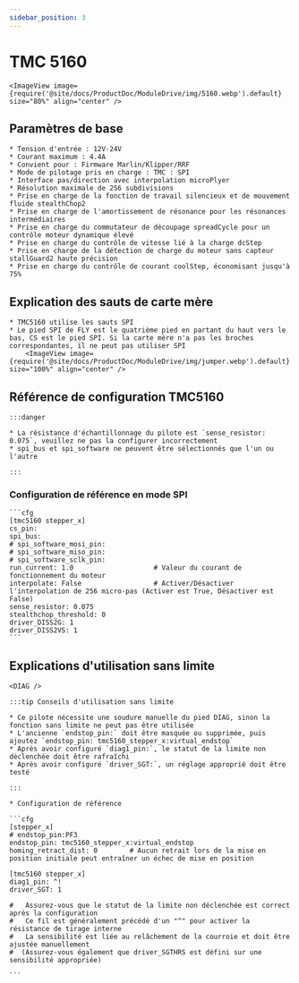 ```yaml
---
sidebar_position: 3
---
```



# TMC 5160

    <ImageView image={require('@site/docs/ProductDoc/ModuleDrive/img/5160.webp').default} size="80%" align="center" />

## Paramètres de base

    * Tension d'entrée : 12V-24V
    * Courant maximum : 4.4A
    * Convient pour : Firmware Marlin/Klipper/RRF
    * Mode de pilotage pris en charge : TMC : SPI
    * Interface pas/direction avec interpolation microPlyer
    * Résolution maximale de 256 subdivisions
    * Prise en charge de la fonction de travail silencieux et de mouvement fluide stealthChop2
    * Prise en charge de l'amortissement de résonance pour les résonances intermédiaires
    * Prise en charge du commutateur de découpage spreadCycle pour un contrôle moteur dynamique élevé
    * Prise en charge du contrôle de vitesse lié à la charge dcStep
    * Prise en charge de la détection de charge du moteur sans capteur stallGuard2 haute précision
    * Prise en charge du contrôle de courant coolStep, économisant jusqu'à 75%

## Explication des sauts de carte mère

    * TMC5160 utilise les sauts SPI
    * Le pied SPI de FLY est le quatrième pied en partant du haut vers le bas, CS est le pied SPI. Si la carte mère n'a pas les broches correspondantes, il ne peut pas utiliser SPI
        <ImageView image={require('@site/docs/ProductDoc/ModuleDrive/img/jumper.webp').default} size="100%" align="center" />


## Référence de configuration TMC5160

    :::danger

    * La résistance d'échantillonnage du pilote est `sense_resistor: 0.075`, veuillez ne pas la configurer incorrectement
    * spi_bus et spi_software ne peuvent être sélectionnés que l'un ou l'autre
    
    :::

### Configuration de référence en mode SPI

    ```cfg
    [tmc5160 stepper_x]
    cs_pin:
    spi_bus:
    # spi_software_mosi_pin:
    # spi_software_miso_pin:
    # spi_software_sclk_pin: 
    run_current: 1.0                    # Valeur du courant de fonctionnement du moteur
    interpolate: False                  # Activer/Désactiver l'interpolation de 256 micro-pas (Activer est True, Désactiver est False)
    sense_resistor: 0.075
    stealthchop_threshold: 0
    driver_DISS2G: 1
    driver_DISS2VS: 1
    ```

## Explications d'utilisation sans limite

    <DIAG />

    :::tip Conseils d'utilisation sans limite

    * Ce pilote nécessite une soudure manuelle du pied DIAG, sinon la fonction sans limite ne peut pas être utilisée
    * L'ancienne `endstop_pin:` doit être masquée ou supprimée, puis ajoutez `endstop_pin: tmc5160_stepper_x:virtual_endstop`
    * Après avoir configuré `diag1_pin:`, le statut de la limite non déclenchée doit être rafraîchi
    * Après avoir configuré `driver_SGT:`, un réglage approprié doit être testé

    :::

    * Configuration de référence

    ```cfg
    [stepper_x]
    # endstop_pin:PF3
    endstop_pin: tmc5160_stepper_x:virtual_endstop
    homing_retract_dist: 0        # Aucun retrait lors de la mise en position initiale peut entraîner un échec de mise en position

    [tmc5160 stepper_x]
    diag1_pin: ^!
    driver_SGT: 1

    #   Assurez-vous que le statut de la limite non déclenchée est correct après la configuration
    #   Ce fil est généralement précédé d'un "^" pour activer la résistance de tirage interne
    #   La sensibilité est liée au relâchement de la courroie et doit être ajustée manuellement
    #  (Assurez-vous également que driver_SGTHRS est défini sur une sensibilité appropriée)

    ```
